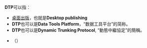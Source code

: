 '''DTP'''可以指：
* [[桌面出版|桌面出版]]，也就是'''Desktop publishing'''
* '''DTP'''也可以是'''Data Tools Platform'''，“数据工具平台”的简称。
* '''DTP'''也可以是'''Dynamic Trunking Protocol ''', “動態中繼協定”的簡稱。
* {{tsl|en|Data Transfer Project|資料轉移計畫}}（{{lang-en|Data Transfer Project}}）

{{disambig|Cat=三字拉丁字母缩写消歧义}}
